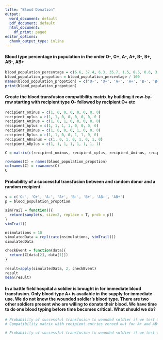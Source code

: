 ---
title: "Blood Donation"
output:
  word_document: default
  pdf_document: default
  html_document:
    df_print: paged
editor_options:
  chunk_output_type: inline
---


#### Blood type percentage in population in the order O-, O+, A-, A+, B-, B+, AB-, AB+
```{r}
blood_population_percentage = c(6.6, 37.4, 6.3, 35.7, 1.5, 8.5, 0.6, 3.4)
blood_population_propotion = blood_population_percentage / 100
names(blood_population_propotion) = c('O-', 'O+', 'A-', 'A+', 'B-', 'B+', 'AB-', 'AB+')
print(blood_population_propotion)
```

#### Create the blood transfusion compatibility matrix by building it row-by-row starting with recipient type O- followed by recipient O+ etc
```{r}
recipient_ominus = c(1, 0, 0, 0, 0, 0, 0, 0)
recipient_oplus = c(1, 1, 0, 0, 0, 0, 0, 0 )
recipient_Aminus = c(1, 0, 1, 0, 0, 0, 0, 0)
recipient_Aplus = c(1, 1, 1, 1, 0, 0, 0, 0)
recipient_Bminus = c(1, 0, 0, 0, 1, 0, 0, 0)
recipient_Bplus = c(1, 1, 0, 0, 1, 1, 0, 0)
recipient_ABminus = c(1, 0, 1, 0, 1, 0, 1, 0)
recipient_ABplus = c(1, 1, 1, 1, 1, 1, 1, 1)

C = matrix(c(recipient_ominus, recipient_oplus, recipient_Aminus, recipient_Aplus, recipient_Bminus, recipient_Bplus, recipient_ABminus, recipient_ABplus), nrow = 8, ncol = 8, byrow = T)

rownames(C) = names(blood_population_propotion)
colnames(C) = rownames(C)
C
```

#### Probability of a successful transfusion between and random donor and a random recipient
```{r}
s = c('O-', 'O+', 'A-', 'A+', 'B-', 'B+', 'AB-', 'AB+')
p = blood_population_propotion

```
```{r}
simTrail = function(){
  return(sample(s, size=2, replace = T, prob = p))
}
simTrail()

```
```{r}
nsimulations = 10
simulatedData = replicate(nsimulations, simTrail())
simulatedData
```

```{r}
checkEvent = function(data){
  return(C[data[2], data[1]])
}
  
result=apply(simulatedData, 2, checkEvent)
result
mean(result)
```


#### In a battle field hospital a soldier is brought in for immediate blood transfusion. Only blood type A+ is available in the supply for immediate use. We do not know the wounded soldier’s blood type. There are two other soldiers present who are willing to donate their blood. We have time to do one blood typing before time becomes critical. What should we do?
```{r}
# Probability of successful transfusion to wounded soldier if we test the blood type of the wounded soldier
# Compatibility matrix with recipient entries zeroed out for A+ and AB+

# Probability of successful transfusion to wounded soldier if we test the blood type of one of the other soldiers
```


